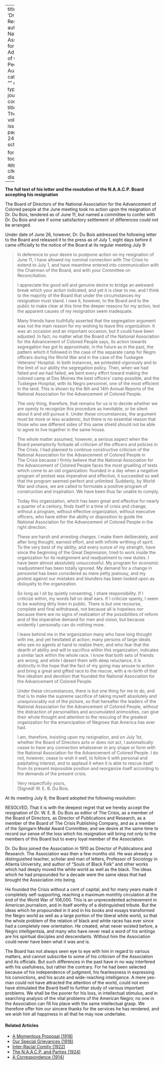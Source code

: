 
---
title: 'Dr. Du Bois Resigns'
author: National Association for the Advancement of Colored People
date: Aug. 1934
categories: 
  - ""
citation: 
  type: article-journal
  container-title: The Crisis
  volume: 41
  issue: 8
  page: 245-246
google-scholar: true

format:
  html:
    toc: false
    appendix-cite-as: display
---


 **The full text of his letter and the resolution of the N.A.A.C.P. Board accepting his resignation**

The Board of Directors of the National Association for the Advancement of Colored people at the June meeting took no action upon the resignation of Dr. Du Bois, tendered as of June 11, but named a committee to confer with Dr. Du Bois and see if some satisfactory settlement of differences could not be arranged.

Under date of June 26, however, Dr. Du Bois addressed the following letter to the Board and released it to the press as of July 1, eight days before it came officially to the notice of the Board at its regular meeting July 9:

> In deference to your desire to postpone action on my resignation of June 11, I have allowed my nominal connection with <span class="crisis-title">The Crisis</span> to extend to July 1, and have meantime entered into communication with the Chairman of the Board, and with your Committee on Reconciliation. <p> I appreciate the good will and genuine desire to bridge an awkward break which your action indicated, and yet it is clear to me, and I think to the majority of the Board that under the circumstances my resignation must stand. I owe it, however, to the Board and to the public to make clear at this time the deeper reasons for my action, lest the apparent causes of my resignation seem inadequate. <p> Many friends have truthfully asserted that the segregation argument was not the main reason for my wishing to leave this organization. It was an occasion and an important occasion, but it could have been adjusted. In fact, no matter what the Board of the National Association for the Advancement of Colored People says, its action towards segregation has got to approximate, in the future as in the past, the pattern which it followed in the case of the separate camp for Negro officers during the World War and in the case of the Tuskegee Veterans' Hospital. In both instances, we protested vigorously and to the limit of our ability the segregation policy. Then, when we had failed and we had failed, we bent every effort toward making the colored camp at Des Moines the best officers' camp possible, and the Tuskegee Hospital, with its Negro personnel, one of the most efficient in the land. This is shown by the 8th and 14th Annual Reports of the National Association for the Advancement of Colored People. <p> The only thing, therefore, that remains for us is to decide whether we are openly to recognize this procedure as inevitable, or be silent about it and still pursue it. Under these circumstances, the argument must be more or less academic, but there is no essential reason that those who see different sides of this same shield should not be able to agree to live together in the same house. <p> The whole matter assumed, however, a serious aspect when the Board peremptorily forbade all criticism of the officers and policies in <span class="crisis-title">The Crisis</span>. I had planned to continue constructive criticism of the National Association for the Advancement of Colored People in <span class="crisis-title">The Crisis</span> because I firmly believe that the National Association for the Advancement of Colored People faces the most gruelling of tests which come to an old organization: founded in a day when a negative program of protest was imperative and effective, it succeeded so well that the program seemed perfect and unlimited. Suddenly, by World War and chaos, we are called to formulate a positive program of construction and inspiration. We have been thus far unable to comply. <p> Today this organization, which has been great and effective for nearly a quarter of a century, finds itself in a time of crisis and change, without a program, without effective organization, without executive officers, who have either the ability or disposition to guide the National Association for the Advancement of Colored People in the right direction. <p> These are harsh and arresting charges. I make them deliberately, and after long thought, earnest effort, and with infinite writhing of spirit. To the very best of my ability, and every ounce of my strength, have since the beginning of the Great Depression, tried to work inside the organization for its realignment and readjustment to new duties. I have been almost absolutely unsuccessful. My program for economic readjustment has been totally ignored. My demand for a change in personnel has been considered as mere petty jealousy, and my protest against our mistakes and blunders has been looked upon as disloyalty to the organization. <p> So long as I sit by quietly consenting, I share responsibility. If I criticize within, my words fall on deaf ears. If I criticize openly, I seem to be washing dirty linen in public. There is but one recourse, complete and final withdrawal, not because all is hopeless nor because there are no signs of realization of the possibilities of reform and of the imperative demand for men and vision, but because evidently I personally can do nothing more. <p> I leave behind me in the organization many who have long thought with me, and yet hesitated at action; many persons of large ideals who see no agents at hand to realize them, and who fear that the dearth of ability and will to sacrifice within this organization, indicates a similar lack within the whole race. I know that both sets of friends are wrong, and while I desert them with deep reluctance, it is distinctly in the hope that the fact of my going may arouse to action and bring a great and gifted race to the rescue, with a re-birth of that fine idealism and devotion that founded the National Association for the Advancement of Colored People. <p> Under these circumstances, there is but one thing for me to do, and that is to make the supreme sacrifice of taking myself absolutely and unequivocably out of the picture, so that hereafter the leaders of the National Association for the Advancement of Colored People, without the distraction of personalities and accumulated animosities, can give their whole thought and attention to the rescuing of the greatest organization for the emancipation of Negroes that America has ever had. <p> I am, therefore, insisting upon my resignation, and on July 1st, whether the Board of Directors acts or does not act, I automatically cease to have any connection whatsoever in any shape or form with the National Association for the Advancement of Colored People. I do not, however, cease to wish it well, to follow it with personal and palpitating interest, and to applaud it when it is able to rescue itself from its present impossible position and reorganize itself according to the demands of the present crisis. <p> Very respectfully yours,  
> (Signed) W. E. B. Du Bois.

 At its meeting July 9, the Board adopted the following resolution:

RESOLVED, That it is with the deepest regret that we hereby accept the resignation of Dr. W. E. B. Du Bois as editor of The Crisis, as a member of the Board of Directors, as Director of Publications and Research, as a member of the Board of The Crisis Publishing Company, and as a member of the Spingarn Medal Award Committee; and we desire at the same time to record our sense of the loss which his resignation will bring not only to the members of this Board but to every loyal member of the Association.

Dr. Du Bois joined the Association in 1910 as Director of Publications and Research. The Association was then a few months old. He was already a distinguished teacher, scholar and man of letters, Professor of Sociology in Atlanta University, and author of "Souls of Black Folk" and other works which had deeply moved the white world as well as the black. The ideas which he had propounded for a decade were the same ideas that had brought the Association into being.

He founded the <span class="crisis-title">Crisis</span> without a cent of capital, and for many years made it completely self-supporting, reaching a maximum monthly circulation at the end of the World War of 106,000. This is an unprecedented achievement in American journalism, and in itself worthy of a distinguished tribute. But the ideas which he propounded in it and in his books and essays transformed the Negro world as well as a large portion of the liberal white world, so that the whole problem of the relation of black and white races has ever since had a completely new orientation. He created, what never existed before, a Negro intelligentsia, and many who have never read a word of his writings are his spiritual disciples and descendants. Without him the Association could never have been what it was and is.

The Board has not always seen eye to eye with him in regard to various matters, and cannot subscribe to some of his criticism of the Association and its officials. But such differences in the past have in no way interfered with his usefulness, but rather the contrary. For he had been selected because of his independence of judgment, his fearlessness in expressing his convictions, and his acute and wide-reaching intelligence. A mere yes-man could not have attracted the attention of the world, could not even have stimulated the Board itself to further study of various important problems. We shall be the poorer for his loss, in intellectual stimulus, and in searching analysis of the vital problems of the American Negro; no one in the Association can fill his place with the same intellectual grasp. We therefore offer him our sincere thanks for the services he has rendered, and we wish him all happiness in all that he may now undertake.

<!-- Similar articles start here -->
<div  class="clear-wrap"></div>

#### Related Articles

* [A Momentous Proposal (1918)](/Volumes/16/05/momentous_proposal.html)
* [Our Special Grievances (1918)](/Volumes/16/05/our_special_greivances.html)
* [Inter-Racial Comity (1922)](/Volumes/22/01/inter-racial_comity.html)
* [The N.A.A.C.P. and Parties (1924)](/Volumes/28/05/naacp_and_parties.html)
* [A Correspondence (1914)](/Volumes/09/01/correspondence.html)

<!-- Similar articles end here -->